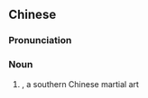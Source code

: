 ==Chinese==
{{zh-forms}}
{{wikipedia|lang=zh}}

===Pronunciation===
{{zh-pron
|m=hóngquán
|cat=n
}}

===Noun===
{{zh-noun}}

# {{w|Hung Ga}}, a southern Chinese martial art